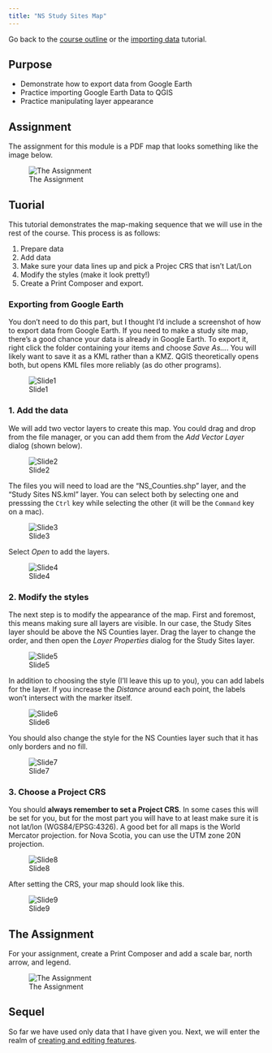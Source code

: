 ```yaml
---
title: "NS Study Sites Map"
---
```


Go back to the [course outline](00_Course_outline.html) or the [importing data](07_Importing_Data.html) tutorial.

## Purpose

* Demonstrate how to export data from Google Earth
* Practice importing Google Earth Data to QGIS
* Practice manipulating layer appearance

## Assignment

The assignment for this module is a PDF map that looks something like the image below.

![The Assignment](08 NS Study Sites Map/08 NS Study Sites.png)

## Tuorial

This tutorial demonstrates the map-making sequence that we will use in the rest of the course. This process is as follows:

1. Prepare data
2. Add data
3. Make sure your data lines up and pick a Projec CRS that isn't Lat/Lon
4. Modify the styles (make it look pretty!)
5. Create a Print Composer and export.

### Exporting from Google Earth

You don't need to do this part, but I thought I'd include a screenshot of how to export data from Google Earth. If you need to make a study site map, there's a good chance your data is already in Google Earth. To export it, right click the folder containing your items and choose *Save As...*. You will likely want to save it as a KML rather than a KMZ. QGIS theoretically opens both, but opens KML files more reliably (as do other programs).

![Slide1](08 NS Study Sites Map/Slide1.jpg)

### 1. Add the data

We will add two vector layers to create this map. You could drag and drop from the file manager, or you can add them from the *Add Vector Layer* dialog (shown below).

![Slide2](08 NS Study Sites Map/Slide2.jpg)

The files you will need to load are the "NS_Counties.shp" layer, and the "Study Sites NS.kml" layer. You can select both by selecting one and presssing the `Ctrl` key while selecting the other (it will be the `Command` key on a mac).

![Slide3](08 NS Study Sites Map/Slide3.jpg)

Select *Open* to add the layers.

![Slide4](08 NS Study Sites Map/Slide4.jpg)

### 2. Modify the styles

The next step is to modify the appearance of the map. First and foremost, this means making sure all layers are visible. In our case, the Study Sites layer should be above the NS Counties layer. Drag the layer to change the order, and then open the *Layer Properties* dialog for the Study Sites layer.

![Slide5](08 NS Study Sites Map/Slide5.jpg)

In addition to choosing the style (I'll leave this up to you), you can add labels for the layer. If you increase the *Distance* around each point, the labels won't intersect with the marker itself.

![Slide6](08 NS Study Sites Map/Slide6.jpg)

You should also change the style for the NS Counties layer such that it has only borders and no fill.

![Slide7](08 NS Study Sites Map/Slide7.jpg)

### 3. Choose a Project CRS

You should **always remember to set a Project CRS**. In some cases this will be set for you, but for the most part you will have to at least make sure it is not lat/lon (WGS84/EPSG:4326). A good bet for all maps is the World Mercator projection. for Nova Scotia, you can use the UTM zone 20N projection.

![Slide8](08 NS Study Sites Map/Slide8.jpg)

After setting the CRS, your map should look like this.

![Slide9](08 NS Study Sites Map/Slide9.jpg)

## The Assignment

For your assignment, create a Print Composer and add a scale bar, north arrow, and legend.

![The Assignment](08 NS Study Sites Map/08 NS Study Sites.png)

## Sequel

So far we have used only data that I have given you. Next, we will enter the realm of [creating and editing features](09_Creating_Editing_Features.html).
